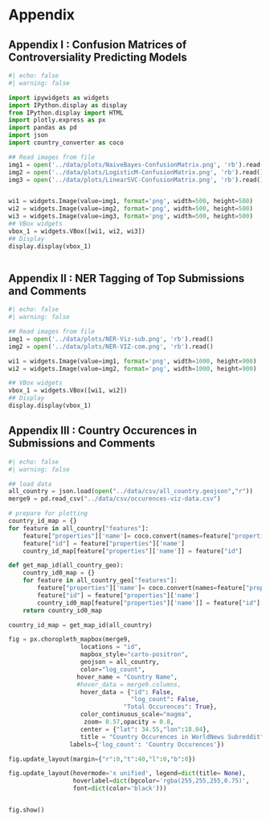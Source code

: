 # Appendix 

## Appendix I : Confusion Matrices of Controversiality Predicting Models 

```python
#| echo: false
#| warning: false 

import ipywidgets as widgets
import IPython.display as display
from IPython.display import HTML
import plotly.express as px 
import pandas as pd
import json
import country_converter as coco

## Read images from file 
img1 = open('../data/plots/NaiveBayes-ConfusionMatrix.png', 'rb').read()
img2 = open('../data/plots/LogisticM-ConfusionMatrix.png', 'rb').read()
img3 = open('../data/plots/LinearSVC-ConfusionMatrix.png', 'rb').read()


wi1 = widgets.Image(value=img1, format='png', width=500, height=500)
wi2 = widgets.Image(value=img2, format='png', width=500, height=500)
wi3 = widgets.Image(value=img3, format='png', width=500, height=500)
## VBox widgets
vbox_1 = widgets.VBox([wi1, wi2, wi3])
## Display
display.display(vbox_1)



```


## Appendix II : NER Tagging of Top Submissions and Comments 

```python
#| echo: false
#| warning: false 

## Read images from file 
img1 = open('../data/plots/NER-Viz-sub.png', 'rb').read()
img2 = open('../data/plots/NER-VIZ-com.png', 'rb').read()

wi1 = widgets.Image(value=img1, format='png', width=1000, height=900)
wi2 = widgets.Image(value=img2, format='png', width=1000, height=900)

## VBox widgets
vbox_1 = widgets.VBox([wi1, wi2])
## Display
display.display(vbox_1)

```

## Appendix III : Country Occurences in Submissions and Comments

```python
#| echo: false
#| warning: false 

## load data
all_country = json.load(open("../data/csv/all_country.geojson","r"))
merge9 = pd.read_csv("../data/csv/occurences-viz-data.csv")

# prepare for plotting
country_id_map = {}
for feature in all_country["features"]:
    feature["properties"]['name']= coco.convert(names=feature["properties"]['name'], to='name_short')
    feature["id"] = feature["properties"]['name']
    country_id_map[feature["properties"]['name']] = feature["id"]

def get_map_id(all_country_geo):
    country_id0_map = {}
    for feature in all_country_geo["features"]:
        feature["properties"]['name']= coco.convert(names=feature["properties"]['name'], to='name_short')
        feature["id"] = feature["properties"]['name']
        country_id0_map[feature["properties"]['name']] = feature["id"]
    return country_id0_map

country_id_map = get_map_id(all_country)

fig = px.choropleth_mapbox(merge9,
                    locations = "id",
                    mapbox_style="carto-positron",
                    geojson = all_country,
                    color="log_count",
                   hover_name = "Country Name",
                   #hover_data = merge9.columns,
                    hover_data = {"id": False,
                                  "log_count": False,
                                "Total Occurences": True},
                    color_continuous_scale="magma",
                     zoom= 0.57,opacity = 0.8,
                    center = {"lat": 34.55,"lon":18.04},
                    title = "Country Occurences in WorldNews Subreddit",
                 labels={'log_count': 'Country Occurences'})

fig.update_layout(margin={"r":0,"t":40,"l":0,"b":0})

fig.update_layout(hovermode='x unified', legend=dict(title= None),
                  hoverlabel=dict(bgcolor='rgba(255,255,255,0.75)',
                  font=dict(color='black')))


fig.show()

```